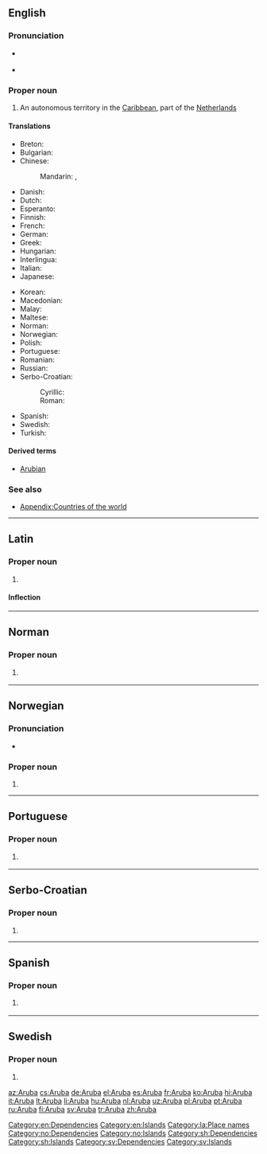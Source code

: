 ==English==
{{wikipedia}}

===Pronunciation===
* {{a|UK}} {{IPA|/ˈæ.ɹuː.bə/|lang=en}}
* {{rhymes|uːbə|lang=en}}

===Proper noun===
{{en-proper noun}}

# An autonomous territory in the [[Caribbean]], part of the [[Netherlands]]

====Translations====
{{trans-top|autonomous territory of the Netherlands in the Caribbean}}
* Breton: {{t|br|Aruba}}
* Bulgarian: {{t|bg|Аруба}}
* Chinese:
*: Mandarin: {{t+|cmn|阿魯巴|sc=Hani}}, {{t|cmn|阿鲁巴|tr=Ālǔba|sc=Hani}}
* Danish: {{t|da|Aruba}}
* Dutch: {{t+|nl|Aruba}}
* Esperanto: {{t|eo|Arubo}}
* Finnish: {{t+|fi|Aruba}}
* French: {{t+|fr|Aruba}}
* German: {{t+|de|Aruba}}
* Greek: {{t+|el|Αρούμπα}}
* Hungarian: {{t+|hu|Aruba}}
* Interlingua: {{t|ia|Aruba}}
* Italian: {{t+|it|Aruba}}
* Japanese: {{t+|ja|アルバ|tr=Aruba}}
{{trans-mid}}
* Korean: {{t|ko|아루바|tr=Aruba}}
* Macedonian: {{t|mk|Ару́ба|f}}
* Malay: {{t|ms|Aruba}}
* Maltese: {{t|mt|Aruba}}
* Norman: {{t|nrf|Aruba}} {{qualifier|Jersey}}
* Norwegian: {{t|no|Aruba}}
* Polish: {{t+|pl|Aruba}}
* Portuguese: {{t+|pt|Aruba|f}}
* Romanian: {{t|ro|Aruba|f}}
* Russian: {{t+|ru|Ару́ба|f}}
* Serbo-Croatian:
*: Cyrillic: {{t|sh|Аруба|f|sc=Cyrl}}
*: Roman: {{t|sh|Aruba|f}}
* Spanish: {{t+|es|Aruba}}
* Swedish: {{t+|sv|Aruba}}
* Turkish: {{t+|tr|Aruba}}
{{trans-bottom}}

====Derived terms====
* [[Arubian]]

===See also===
* [[Appendix:Countries of the world]]

[[Category:en:Dependencies]]
[[Category:en:Islands]]

----

==Latin==
{{wikipedia|lang=la}}

===Proper noun===
{{la-proper noun|Arūba|Arubae|Arūbae|f|first}}

# {{lb|la|New Latin}} {{l|en|Aruba}}

====Inflection====
{{la-decl-1st|loc=1|num=sg|Arūb}}

[[Category:la:Place names]]

----

==Norman==

===Proper noun===
{{nrf-proper noun}}

# {{lb|nrf|Jersey}} {{l|en|Aruba}}

{{catlangcode|nrf|Dependencies|Islands}}

----

==Norwegian==

===Pronunciation===
* {{IPA|/ɑɾʉːbɑ/|lang=no}}

===Proper noun===
{{no-proper noun}}

# {{l|en|Aruba}}

[[Category:no:Dependencies]]
[[Category:no:Islands]]

----

==Portuguese==

===Proper noun===
{{pt-proper noun|f}}

# {{l|en|Aruba}} {{gloss|autonomous territory of the Netherlands in the Caribbean}}

----

==Serbo-Croatian==

===Proper noun===
{{sh-proper-noun|g=f|r|Аруба}}

# {{l|en|Aruba}}

[[Category:sh:Dependencies]]
[[Category:sh:Islands]]

----

==Spanish==
{{wikipedia|lang=es}}

===Proper noun===
{{es-proper noun|f}}

# {{l|en|Aruba}} {{gloss|autonomous territory of the Netherlands in the Caribbean}}

----

==Swedish==

===Proper noun===
{{head|sv|proper noun}}

# {{l|en|Aruba}}

[[Category:sv:Dependencies]]
[[Category:sv:Islands]]

[[az:Aruba]]
[[cs:Aruba]]
[[de:Aruba]]
[[el:Aruba]]
[[es:Aruba]]
[[fr:Aruba]]
[[ko:Aruba]]
[[hi:Aruba]]
[[it:Aruba]]
[[lt:Aruba]]
[[li:Aruba]]
[[hu:Aruba]]
[[nl:Aruba]]
[[uz:Aruba]]
[[pl:Aruba]]
[[pt:Aruba]]
[[ru:Aruba]]
[[fi:Aruba]]
[[sv:Aruba]]
[[tr:Aruba]]
[[zh:Aruba]]